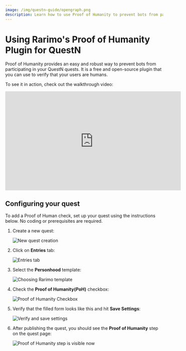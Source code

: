 ```yaml
---
image: /img/questn-guide/opengraph.png
description: Learn how to use Proof of Humanity to prevent bots from participating in your QuestN quests.
---
```


# Using Rarimo's Proof of Humanity Plugin for QuestN

Proof of Humanity provides an easy and robust way to prevent bots from participating in your QuestN quests. It is a free and open-source plugin that you can use to verify that your users are humans.

To see it in action, check out the walkthrough video:

<iframe width="560" height="315" src="https://www.youtube.com/embed/HVPtCNr50o8?si=xT1r_M1sSHTJm3dg" title="YouTube video player" frameborder="0" allow="accelerometer; autoplay; clipboard-write; encrypted-media; gyroscope; picture-in-picture; web-share" allowfullscreen></iframe>

## Configuring your quest

To add a Proof of Human check, set up your quest using the instructions below.
No coding or prerequisites are required.

1. Create a new quest:

    <p><Image img={require('/img/questn-guide/step-1.png')} alt="New quest creation" /></p>

1. Click on **Entries** tab:

    <p><Image img={require('/img/questn-guide/step-2.png')} alt="Entries tab" /></p>

1. Select the **Personhood** template:

    <p><Image img={require('/img/questn-guide/step-3.png')} alt="Choosing  Rarimo template" /></p>

1. Check the **Proof of Humanity(PoH)** checkbox:

    <p><Image img={require('/img/questn-guide/step-4.png')} alt="Proof of Humanity Checkbox" /></p>

1. Verify that the filled form looks like this and hit **Save Settings**:

    <p><Image img={require('/img/questn-guide/step-5.png')} alt="Verify and save settings" /></p>

1. After publishing the quest, you should see the **Proof of Humanity** step on the quest page:

    <p><Image img={require('/img/questn-guide/step-6.png')} alt="Proof of Humanity step is visible now" /></p>